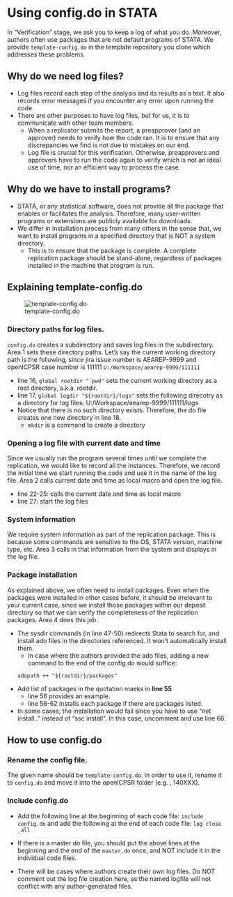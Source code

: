 # Using config.do in STATA

In "Verification" stage, we ask you to keep a log of what you do. Moreover, authors often use packages that are not default programs of STATA. We provide `template-config.do` in the template repository you clone which addresses these problems. 

## Why do we need log files?

- Log files record each step of the analysis and its results as a text. It also records error messages if you encounter any error upon running the code.
- There are other purposes to have log files, but for us, it is to communicate with other team members. 
    - When a replicator submits the report, a preapprover (and an approver) needs to verify how the code ran. It is to ensure that any discrepancies we find is not due to mistakes on our end.
    - Log file is crucial for this verification. Otherwise, preapprovers and approvers have to run the code again to verify which is not an ideal use of time, nor an efficient way to process the case.

## Why do we have to install programs?

- STATA, or any statistical software, does not provide all the package that enables or facilitates the analysis. Therefore, many user-written programs or extensions are publicly available for downloads. 
- We differ in installation process from many others in the sense that, we want to install programs in a specified directory that is NOT a system directory.
    - This is to ensure that the package is complete. A complete replication package should be stand-alone, regardless of packages installed in the machine that program is run.

## Explaining template-config.do

![template-config.do](images/stata_config.png)

### Directory paths for log files.

`config.do` creates a subdirectory and saves log files in the subdirectory. Area 1 sets these directory paths. Let's say the current working directory path is the following, since jira issue number is AEAREP-9999 and openICPSR case number is 111111
    ```
    U:/Workspace/aearep-9999/111111
    ```

- line 16, ```global rootdir "`pwd"``` sets the current working directory as a root directory, a.k.a. rootdir.
- line 17, `global logdir "${rootdir}/logs"` sets the following direcotry as a directory for log files: U:/Workspace/aearep-9999/111111/logs 
- Notice that there is no such directory exists. Therefore, the do file creates one new directory in line 18.
    - `mkdir` is a command to create a directory 


### Opening a log file with current date and time

Since we usually run the program several times until we complete the replication, we would like to record all the instances. Therefore, we record the initial time we start running the code and use it in the name of the log file. Area 2 calls current date and time as local macro and open the log file.

- line 22-25: calls the current date and time as local macro
- line 27: start the log files

### System information

We require system information as part of the replication package. This is because some commands are sensitive to the OS, STATA version, machine type, etc. Area 3 calls in that information from the system and displays in the log file.

### Package installation

As explained above, we often need to install packages. Even when the packages were installed in other cases before, it should be irrelevant to your current case, since we install those packages within our deposit directory so that we can verify the completeness of the replication packages. Area 4 does this job.

- The sysdir commands (in line 47-50) redirects Stata to search for, and install ado files in the directories referenced. It won't automatically install them.
    - In case where the authors provided the ado files, adding a new command to the end of the config.do would suffice:
    ```
    adopath ++ "${rootdir}/packages"
    ```

- Add list of packages in the quotation maeks in **line 55**
    - line 56 provides an example.
    - line 58-62 installs each package if there are packages listed.

- In some cases, the installation would fail since you have to use "net install.." instead of "ssc install". In this case, uncomment and use line 66.


## How to use config.do

### Rename the config file.

The given name should be `template-config.do`. In order to use it, rename it to `config.do` and move it into the openICPSR folder (e.g. , 140XXX).

### Include config.do

- Add the following line at the beginning of each code file:
    ```
    include config.do
    ```
    and add the following at the end of each code file:
    ```
    log close _all
    ```
- If there is a master do file, you should put the above lines at the beginning and the end of the `master.do` once, and NOT include it in the individual code files.

- There will be cases where authors create their own log files. Do NOT comment out the log file creation here, as the named logfile will not conflict with any author-generated files. 

